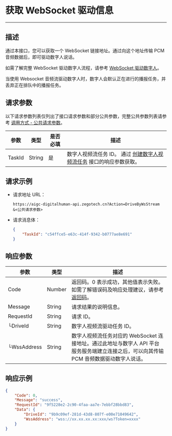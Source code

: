 # 获取 WebSocket 驱动信息

---

##  描述

通过本接口，您可以获取一个 WebSocket 链接地址。通过向这个地址传输 PCM 音频数据后，即可驱动数字人说话。

如需了解完整 WebSocket 驱动数字人流程，请参考 [WebSocket 驱动数字人](./../../basic/digital-human-ws-drive.mdx)。

<Note title="说明">
当使用 Websocket 音频流驱动数字人时，数字人会默认正在进行的播报任务，并丢弃正在排队中的播报任务。
</Note>


<PostPrototype link="https://aigc-digitalhuman-api.zegotech.cn?Action=DriveByWsStream" />

## 请求参数

以下请求参数列表仅列出了接口请求参数和部分公共参数，完整公共参数列表请参考 [调用方式 - 公共请求参数](./../accessing-server-apis.mdx#公共请求参数)。

| 参数               | 类型   | 是否必填 | 描述             |
|------------------|------|------|-------------------------|
| TaskId      | String | 是    | 数字人视频流任务 ID。 通过 [创建数字人视频流任务](./create-digital-human-stream-task.mdx) 接口的响应参数获取。    |

## 请求示例

- 请求地址 URL：

    ```https
    https://aigc-digitalhuman-api.zegotech.cn?Action=DriveByWsStream
    &<公共请求参数>
    ```

- 请求消息体：

    ```json
    {
        "TaskId": "c54ffce5-e63c-414f-9342-b0777ae8e691"
    }
    ```

## 响应参数

| 参数 | 类型 | 描述 |
|------|------|------|
| Code | Number | 返回码。0 表示成功，其他值表示失败。如需了解错误码及响应处理建议，请参考 [返回码](./../return-codes.mdx)。 |
| Message | String | 请求结果的说明信息。 |
| RequestId | String | 请求 ID。 |
| └DriveId      | String       | 数字人视频流驱动任务 ID。 |
| └WssAddress      | String    | 数字人视频流任务对应的 WebSocket 连接地址。通过此地址与数字人 API 平台服务服务端建立连接之后，可以向其传输 PCM 音频数据驱动数字人说话。 |

## 响应示例

```json
{
    "Code": 0,
    "Message": "success",
    "RequestId": "9f5228e2-2c90-4faa-aa7e-7ebbf28bbd83",
    "Data": {
        "DriveId": "9b9c09ef-281d-43d8-807f-e00e71049642",
        "WssAddress": "wss://xx.xx.xx.xx:xxx/ws?Token=xxxx"
    }
}
```